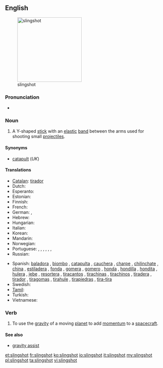 ==English==
[[File:Slingshot (weapon).jpg|thumb|right|210px|slingshot]]

===Pronunciation===
* {{a|RP}} {{IPA|/ˈslɪŋʃɒt/}}

===Noun===
{{en-noun}}

# A Y-shaped [[stick]] with an [[elastic]] [[band]] between the arms used for shooting small [[projectile]]s.

====Synonyms====
* [[catapult]] (''UK'')

====Translations====
{{trans-top|Y-shaped stick}}
* [[Catalan]]: [[tirador]] {{m}}
* Dutch: {{t-|nl|katapult|m}}
* Esperanto: {{t|eo|ŝtonĵetileto|xs=Esperanto}}
* Estonian: {{t|et|ragulka}}
* Finnish: {{t+|fi|ritsa}}
* French: {{t+|fr|fronde|f}}
* German: {{t-|de|Schleuder|f}}, {{t+|de|Zwille|f}}
* Hebrew: {{t|he|רוגטקה|sc=Hebr}}
* Hungarian: {{t-|hu|csúzli}}
* Italian: {{t-|it|fionda|f}}
* Korean: {{t|ko|새총|tr=saechong|sc=Hang}}
* Mandarin: {{tø|cmn|彈弓|tr=dàngōng}}
* Norwegian: {{t|no|sprettert|m}}
* Portuguese: {{t|pt|estilingue}}, {{t|pt|baladeira}}, {{t|pt|atiradeira|f}}, {{t|pt|fisga|f}}, {{t|pt|bodoque|m}}, {{t|pt|funda|f}}, {{t|pt|setra|f}}
* Russian: {{t+|ru|рогатка|f|tr=rogátka}}
{{trans-mid}}
* Spanish: [[baladora]] {{f}} {{qualifier|Peruvian Amazonia}}, [[biombo]] {{m}} {{qualifier|Panama}}, [[catapulta]] {{f}} {{qualifier|Costa Rica}}, [[cauchera]] {{f}} {{qualifier|Colombia}}, [[charpe]] {{m}} {{qualifier|Southwestern Mexico}}, [[chilinchate]] {{m}} {{qualifier|Honduras}}, [[china]] {{f}} {{qualifier|Venezuela}}, [[estiladera]] {{f}} {{qualifier|Spain's Canary Islands}}, [[fonda]] {{f}} {{qualifier|Central and Western Venezuela}}, [[gomera]] {{f}} {{qualifier|Argentina}}, [[gomero]] {{m}} {{qualifier|Northwestern and Southern Central Spain}}, [[honda]] {{f}} {{qualifier|Bolivia|Colombian Atlantic Coast|Chile|Guatemala|Northwestern Argentina|Northwestern Venezuela|Peru|Uruguay}}, [[hondilla]] {{f}} {{qualifier|El Salvador|Honduras}}, [[hondita]] {{f}} {{qualifier|Paraguay}}, [[hulera]] {{f}} {{qualifier|Nicaragua}}, [[jebe]] {{m}} {{qualifier|Peru}}, [[resortera]] {{f}} {{qualifier|Costa Rica|Ecuador|Mexican standard usage}}, [[tiracantos]] {{m}} {{qualifier|Western Central Spain}}, [[tirachinas]] {{m}} {{qualifier|Spain standard usage}}, [[tirachinos]] {{m}} {{qualifier|Southwestern Spain}}, [[tiradera]] {{f}} {{qualifier|Spain's Canary Islands}}, [[tirador]] {{m}} {{qualifier|Northwestern Mexico|Southern Central and Northeastern Spain}}, [[tiragomas]] {{m}} {{qualifier|Northern Central Spain|specifically Cantabria, Basque Country, Soria, La Rioja and Aragon}}, [[tirahule]] {{m}} {{qualifier|Southeastern Mexico}}, [[tirapiedras]] {{m}} {{qualifier|Cuba|Dominican Republic}}, [[tira-tira]] {{m}} {{qualifier|Northwestern Venezuela, specifically State of Falcon}}
* Swedish: {{t-|sv|slangbella|c}}
* [[Tamil]]: {{t|ta|சுண்டுவில்|xs=Tamil}}
* Turkish: {{t|tr|sapan}}
* Vietnamese: {{t|vi|súng cao su|xs=Vietnamese}}
{{trans-bottom}}

===Verb===
{{en-verb|slingshot|t|ed}}

# To use the [[gravity]] of a moving [[planet]] to add [[momentum]] to a [[spacecraft]].

====See also====
* [[gravity assist]]

[[et:slingshot]]
[[fr:slingshot]]
[[ko:slingshot]]
[[io:slingshot]]
[[it:slingshot]]
[[my:slingshot]]
[[pl:slingshot]]
[[ta:slingshot]]
[[vi:slingshot]]